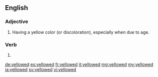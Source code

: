 ==English==

===Adjective===
{{en-adj}}

# Having a yellow color (or discoloration), especially when due to age.

===Verb===
{{head|en}}

# {{en-past of|yellow}}

[[de:yellowed]]
[[es:yellowed]]
[[fr:yellowed]]
[[it:yellowed]]
[[mg:yellowed]]
[[my:yellowed]]
[[ja:yellowed]]
[[sv:yellowed]]
[[vi:yellowed]]